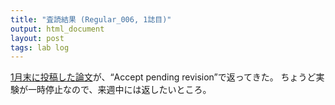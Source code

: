 ```yaml
---
title: "査読結果 (Regular_006, 1誌目)"
output: html_document
layout: post
tags: lab log
---
```


[1月末に投稿した論文](https://keachmurakami.github.io/2018/01/26/pub_pri_delay_correlation.html)が、“Accept pending revision”で返ってきた。
ちょうど実験が一時停止なので、来週中には返したいところ。